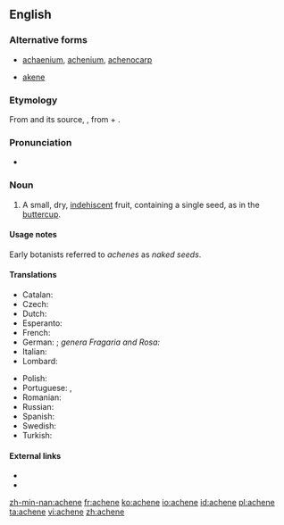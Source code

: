 ==English==
{{wikipedia}}

===Alternative forms===
* [[achaenium]], [[achenium]], [[achenocarp]]
* {{qualifier|alternative spelling}} [[akene]]

===Etymology===
From {{etyl|fr|en}} {{term|akène|lang=fr}} and its source, {{etyl|la|en}} {{term|achena|lang=la}}, from {{etyl|grc|en}} {{term|ἀ-||a-|lang=grc}} + {{term|χαίνω||to gape|tr=chainō|lang=grc}}.

===Pronunciation===
* {{a|UK}} {{IPA|/əˈkiːn/|lang=en}}

===Noun===
{{en-noun}}

# {{context|botany|lang=en}} A small, dry, [[indehiscent]] fruit, containing a single seed, as in the [[buttercup]].

====Usage notes====
Early botanists referred to ''achenes'' as ''naked seeds''.

====Translations====
{{trans-top|small dry fruit}}
* Catalan: {{t|ca|aqueni|m}}
* Czech: {{t|cs|nažka|f}}
* Dutch: {{t|nl|dopvrucht}}
* Esperanto: {{t|eo|akeno}}
* French: {{t+|fr|akène|m}}
* German: {{t+|de|Achäne|f}}; ''genera Fragaria and Rosa:'' {{t+|de|Nüsschen|n}}
* Italian: {{t|it|achenio|m}}
* Lombard: {{t|lmo|achénio|m}}
{{trans-mid}}
* Polish: {{t+|pl|niełupka|f}}
* Portuguese: {{t+|pt|aquênio|m}}, {{t+|pt|aquénio|m}}
* Romanian: {{t+|ro|achenă|f}}
* Russian: {{t+|ru|семянка|f|sc=Cyrl|tr=semjánka}}
* Spanish: {{t+|es|aquenio|m}}
* Swedish: {{t|sv|nötfrukt|c}}
* Turkish: {{t+|tr|aken}}
{{trans-bottom}}

====External links====
* {{R:Century 1911}}
* {{R:OneLook}}

[[zh-min-nan:achene]]
[[fr:achene]]
[[ko:achene]]
[[io:achene]]
[[id:achene]]
[[pl:achene]]
[[ta:achene]]
[[vi:achene]]
[[zh:achene]]